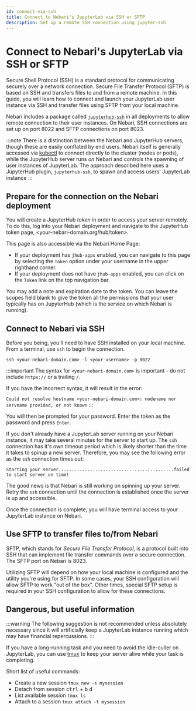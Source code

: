 ```yaml
---
id: connect-via-ssh
title: Connect to Nebari's JupyterLab via SSH or SFTP
description: Set up a remote SSH connection using jupyter-ssh
---
```


# Connect to Nebari's JupyterLab via SSH or SFTP

Secure Shell Protocol (SSH) is a standard protocol for communicating securely over a network connection. Secure File Transfer Protocol (SFTP) is based on SSH and transfers files to and from a remote machine. In this guide, you will learn how to connect and launch your JupyterLab user instance via SSH and transfer files using SFTP from your local machine.

Nebari includes a package called [`jupyterhub-ssh`](https://github.com/yuvipanda/jupyterhub-ssh) in all deployments to allow remote connection to their user instances. On Nebari, SSH connections are set up on port 8022 and SFTP connections on port 8023.

:::note
There is a distinction between the Nebari and JupyterHub servers, though these are easily conflated by end users.
Nebari itself is generally accessed via [kubectl](/how-tos/debug-nebari#installing-kubectl)
to connect directly to the cluster (nodes or pods), while the JupyterHub server runs _on_ Nebari and controls the spawning of
user instances of JupyterLab. The approach described here uses a JupyterHub plugin, `jupyterhub-ssh`, to spawn and access users' JupyterLab instance
:::

## Prepare for the connection on the Nebari deployment

You will create a JupyterHub _token_ in order to access your server remotely. To do this, log into your Nebari deployment and navigate to the JupyterHub token page, <your-nebari-domain.org/hub/token>.

This page is also accessible via the Nebari Home Page:

- If your deployment has `jhub-apps` enabled, you can navigate to this page by selecting the `Token` option under your username in the upper righthand corner.
- If your deployment does not have `jhub-apps` enabled, you can click on the `Token` link on the top navigation bar.

You may add a note and expiration date to the token. You can leave the scopes field blank to give the token all the permissions that your user typically has on JupyterHub (which is the service on which Nebari is running).

## Connect to Nebari via SSH

Before you being, you'll need to have SSH installed on your local machine. From a terminal, use `ssh` to begin the connection.

`ssh <your-nebari-domain.com> -l <your-username> -p 8022`

:::important
The syntax for `<your-nebari-domain.com>` is important - do not include `https://` or a trailing `/`.

If you have the incorrect syntax, it will result in the error:

`Could not resolve hostname <your-nebari-domain.com>: nodename nor servname provided, or not known`
:::

You will then be prompted for your password. Enter the token as the password and press `Enter`.

If you don't already have a JupyterLab server running on your Nebari instance, it may take several minutes for the server to start up. The `ssh` connection has it's own timeout period which is likely shorter than the time it takes to spinup a new server. Therefore, you may see the following error as the `ssh` connection times out:

`Starting your server............................................failed to start server on time!`

The good news is that Nebari is still working on spinning up your server. Retry the `ssh` connection until the connection is established once the server is up and accessible.

Once the connection is complete, you will have terminal access to your JupyterLab instance on Nebari.

## Use SFTP to transfer files to/from Nebari

SFTP, which stands for _Secure File Transfer Protocol_, is a protocol built into SSH that can implement file transfer commands over a secure connection. The SFTP port on Nebari is 8023.

Utilizing SFTP will depend on how your local machine is configured and the utility you're using for SFTP. In some cases, your SSH configuration will allow SFTP to work "out of the box". Other times, special SFTP setup is required in your SSH configuration to allow for these connections.

## Dangerous, but useful information

:::warning
The following suggestion is not recommended unless absolutely necessary since it will artificially keep a JupyterLab instance running which may have financial repercussions.
:::

If you have a long-running task and you need to avoid the idle-culler on JupyterLab, you can use [tmux](https://github.com/tmux/tmux/wiki) to keep your server alive while your task is completing.

Short list of useful commands:

- Create a new session `tmux new -s mysession`
- Detach from session <kbd>ctrl</kbd> + <kbd>b</kbd> <kbd>d</kbd>
- List available session `tmux ls`
- Attach to a session `tmux attach -t mysession`
